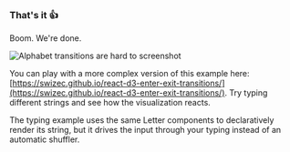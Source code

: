 ### That's it :thumbsup:

Boom. We're done.

![Alphabet transitions are hard to screenshot](https://raw.githubusercontent.com/Swizec/react-d3js-es6-ebook/2018-version/manuscript/resources/images/2018/alphabet-transitions.png)

You can play with a more complex version of this example here:
[https://swizec.github.io/react-d3-enter-exit-transitions/](https://swizec.github.io/react-d3-enter-exit-transitions/).
Try typing different strings and see how the visualization reacts.

The typing example uses the same Letter components to declaratively render its
string, but it drives the input through your typing instead of an automatic
shuffler.